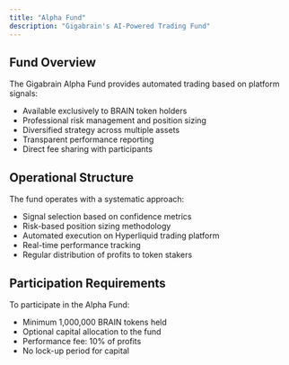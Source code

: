 ```yaml
---
title: "Alpha Fund"
description: "Gigabrain's AI-Powered Trading Fund"
---
```


## Fund Overview

The Gigabrain Alpha Fund provides automated trading based on platform signals:

- Available exclusively to BRAIN token holders
- Professional risk management and position sizing
- Diversified strategy across multiple assets
- Transparent performance reporting
- Direct fee sharing with participants

## Operational Structure

The fund operates with a systematic approach:

- Signal selection based on confidence metrics
- Risk-based position sizing methodology  
- Automated execution on Hyperliquid trading platform
- Real-time performance tracking
- Regular distribution of profits to token stakers

## Participation Requirements

To participate in the Alpha Fund:

- Minimum 1,000,000 BRAIN tokens held
- Optional capital allocation to the fund
- Performance fee: 10% of profits
- No lock-up period for capital
